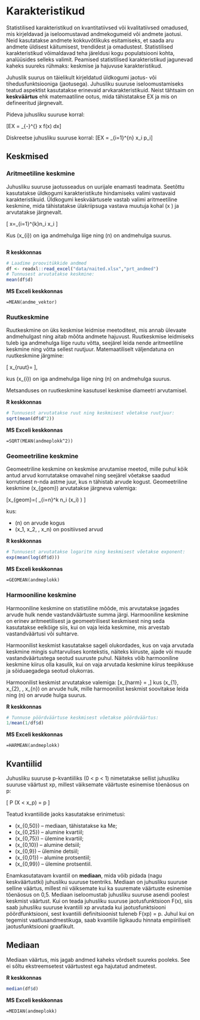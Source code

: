 # Karakteristikud

Statistilised karakteristikud on kvantitatiivsed või kvalitatiivsed omadused, mis kirjeldavad ja iseloomustavad andmekogumeid või andmete jaotusi. Neid kasutatakse andmete kokkuvõtlikuks esitamiseks, et saada aru andmete üldisest käitumisest, trendidest ja omadustest. Statistilised karakteristikud võimaldavad teha järeldusi kogu populatsiooni kohta, analüüsides selleks valimit. Peamised statistilised karakteristikud jagunevad kaheks suureks rühmaks: keskmise ja hajuvuse karakteristikud.

Juhuslik suurus on täielikult kirjeldatud üldkogumi jaotus- või tihedusfunktsiooniga (jaotusega). Juhusliku suuruse iseloomustamiseks teatud aspektist kasutatakse erinevaid arvkarakteristikuid. Neist tähtsaim on **keskväärtus** ehk matemaatiline ootus, mida tähistatakse EX ja mis on defineeritud järgnevalt.

Pideva juhusliku suuruse korral:

\[EX = \sum_{-\infty}^{\infty} x \cdot f(x) dx\]

Diskreetse juhusliku suuruse korral:
\[EX = \sum_{i=1}^{n} x_i \cdot p_i\]

## Keskmised

### Aritmeetiline keskmine

Juhusliku suuruse jaotusseadus on uurijale enamasti teadmata. Seetõttu kasutatakse üldkogumi karakteristikute hindamiseks valimi vastavaid karakteristikuid. Üldkogumi keskväärtusele vastab valimi aritmeetiline keskmine, mida tähistatakse ülakriipsuga vastava muutuja kohal \(\bar x \) ja arvutatakse järgnevalt. 

\[ \bar x=\frac{1}{N}\sum_{i=1}^{k}n_i \cdot x_i \]

Kus \(x_{i}\) on iga andmehulga liige ning \(n\) on andmehulga suurus.


```r
```

**R keskkonnas**

```r
# Laadime proovitükkide andmed
df <- readxl::read_excel("data/naited.xlsx","prt_andmed")
# Tunnusest arvutatakse keskmine:
mean(df$d)
```

**MS Exceli keskkonnas**

```excel
=MEAN(andme_vektor)
```


### Ruutkeskmine

Ruutkeskmine on üks keskmise leidmise meetoditest, mis annab ülevaate andmehulgast ning aitab mõõta andmete hajuvust. Ruutkeskmise leidmiseks tuleb iga andmehulga liige ruutu võtta, seejärel leida nende aritmeetiline keskmine ning võtta sellest ruutjuur. Matemaatiliselt väljendatuna on ruutkeskmine järgmine:

\[ \bar x_{ruut}=\sqrt{\frac{1}{N}\sum_{i=1}^{k}n_i \cdot x_i^2} \],

kus \(x_{i}\) on iga andmehulga liige ning \(n\) on andmehulga suurus.

Metsanduses on ruutkeskmine kasutusel keskmise diameetri arvutamisel.

**R keskkonnas**

```r
# Tunnusest arvutatakse ruut ning keskmisest võetakse ruutjuur:
sqrt(mean(df$d^2))
```

**MS Exceli keskkonnas**

```excel
=SQRT(MEAN(andmeplokk^2))
```

### Geomeetriline keskmine

Geomeetriline keskmine on keskmise arvutamise meetod, mille puhul kõik antud arvud korrutatakse omavahel ning seejärel võetakse saadud korrutisest n-nda astme juur, kus n tähistab arvude kogust. Geomeetriline keskmine \(\bar x_{geom}\) arvutatakse järgneva valemiga:

\[\bar x_{geom}=\exp \biggl( \frac{1}{N}\sum_{i=n}^k n_i \cdot \ln(x_i) \biggr) \]

kus:

- \(n\) on arvude kogus
- \(x_1, x_2, \ldots, x_n\) on positiivsed arvud



**R keskkonnas**

```r
# Tunnusest arvutatakse logaritm ning keskmisest võetakse exponent:
exp(mean(log(df$d)))
```

**MS Exceli keskkonnas**

```excel
=GEOMEAN(andmeplokk)
```


### Harmooniline keskmine
Harmooniline keskmine on statistiline mõõde, mis arvutatakse jagades arvude hulk nende vastandväärtuste summa järgi. Harmooniline keskmine on erinev aritmeetilisest ja geomeetrilisest keskmisest ning seda kasutatakse eelkõige siis, kui on vaja leida keskmine, mis arvestab vastandväärtusi või suhtarve.

Harmoonilist keskmist kasutatakse sageli olukordades, kus on vaja arvutada keskmine mingis suhtarvulises kontekstis, näiteks kiiruste, ajade või muude vastandväärtustega seotud suuruste puhul. Näiteks võib harmooniline keskmine kiirus olla kasulik, kui on vaja arvutada keskmine kiirus teepikkuse ja sõiduaegadega seotud olukorras.

Harmoonilist keskmist arvutatakse valemiga:
\[\bar x_{harm} = \frac{N}{\sum_{i=1}^k n_i / x_i},\]
kus \(x_{1}, x_{2}, \ldots, x_{n}\) on arvude hulk, mille harmoonilist keskmist soovitakse leida ning \(n\) on arvude hulga suurus.

**R keskkonnas**

```r
# Tunnuse pöördväärtuse keskmisest võetakse pöördväärtus:
1/mean(1/df$d)
```

**MS Exceli keskkonnas**

```excel
=HARMEAN(andmeplokk)
```


## Kvantiilid


Juhusliku suuruse p-kvantiiliks (0 < p < 1) nimetatakse sellist juhusliku suuruse väärtust xp, millest väiksemate väärtuste esinemise tõenäosus on p:

 \[ P (X < x_p) = p \]

Teatud kvantiilide jaoks kasutatakse erinimetusi:

- \(x_{0,50}\)	– mediaan, tähistatakse ka Me;
- \(x_{0,25}\)	– alumine kvartiil;
- \(x_{0,75}\)	– ülemine kvartiil;
- \(x_{0,10}\)	– alumine detsiil;
- \(x_{0,9}\)	– ülemine detsiil;
- \(x_{0,01}\)	– alumine protsentiil;
- \(x_{0,99}\)	– ülemine protsentiil. 

Enamkasutatavam kvantiil on **mediaan**, mida võib pidada (nagu keskväärtustki) juhusliku suuruse tsentriks. Mediaan on juhusliku suuruse selline väärtus, millest nii väiksemate kui ka suuremate väärtuste esinemise tõenäosus on 0,5. Mediaan iseloomustab juhusliku suuruse asendi poolest keskmist väärtust. 
Kui on teada juhusliku suuruse jaotusfunktsioon F(x), siis saab juhusliku suuruse kvantiili xp arvutada kui jaotusfunktsiooni pöördfunktsiooni, sest kvantiili definitsioonist tuleneb F(xp) = p. Juhul kui on tegemist vaatlusandmestikuga, saab kvantiile ligikaudu hinnata empiiriliselt jaotusfunktsiooni graafikult. 


## Mediaan
Mediaan väärtus, mis jagab andmed kaheks võrdselt suureks pooleks. See ei sõltu ekstreemsetest väärtustest ega hajutatud andmetest.


**R keskkonnas**

```r
median(df$d)
```

**MS Exceli keskkonnas**

```excel
=MEDIAN(andmeplokk)
```
